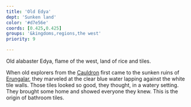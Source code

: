 ```yaml
---
title: 'Old Edya'
dept: 'Sunken land'
color: '#d7e56e'
coords: [0.425,0.425]
groups: '&kingdoms,regions,the west'
priority: 9

---
```


Old alabaster Edya, flame of the west, land of rice and tiles.

When old explorers from the [Cauldron]() first came to the sunken ruins of [Erungalar](), they marveled at the clear blue water lapping against the white tile walls. Those tiles looked so good, they thought, in a watery setting. They brought some home and showed everyone they knew. This is the origin of bathroom tiles.